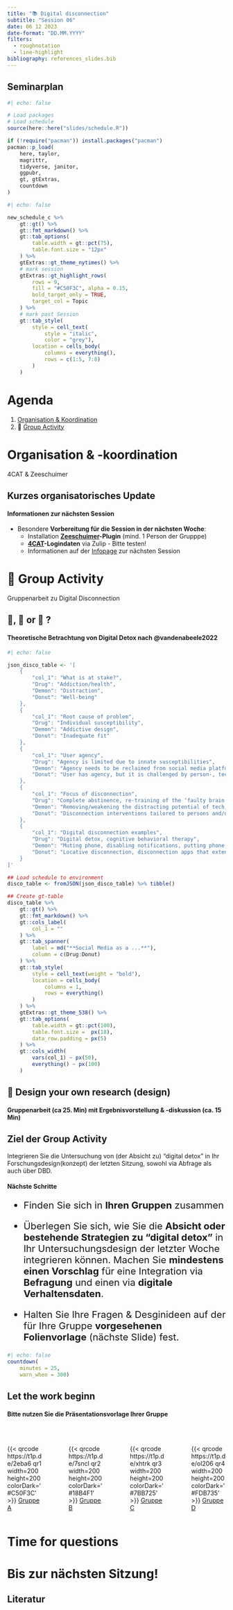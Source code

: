 ```yaml
---
title: "📚 Digital disconnection"
subtitle: "Session 06"
date: 06 12 2023
date-format: "DD.MM.YYYY"
filters:
  - roughnotation
  - line-highlight
bibliography: references_slides.bib
---
```


## Seminarplan

```r
#| echo: false

# Load packages
# Load schedule
source(here::here("slides/schedule.R"))

if (!require("pacman")) install.packages("pacman")
pacman::p_load(
    here, taylor,
    magrittr,
    tidyverse, janitor,
    ggpubr, 
    gt, gtExtras,
    countdown
)
```

```r
#| echo: false 

new_schedule_c %>% 
    gt::gt() %>% 
    gt::fmt_markdown() %>% 
    gt::tab_options(
        table.width = gt::pct(75), 
        table.font.size = "12px"
    ) %>% 
    gtExtras::gt_theme_nytimes() %>% 
    # mark session
    gtExtras::gt_highlight_rows(
        rows = 9,
        fill = "#C50F3C", alpha = 0.15,
        bold_target_only = TRUE,
        target_col = Topic
    ) %>%
    # mark past Session
    gt::tab_style(
        style = cell_text(
            style = "italic", 
            color = "grey"),
        location = cells_body(
            columns = everything(), 
            rows = c(1:5, 7:8)
        )
    )
```

# Agenda {background-image="img/slide_bg-agenda.png"}

1.  [Organisation & Koordination](#organisation-koordination)
2.  👥 [Group Activity](#group-activity)

# Organisation & -koordination {#organisation-koordination background-image="img/slide_bg-orga.png"}

4CAT & Zeeschuimer

## Kurzes organisatorisches Update

#### Informationen zur nächsten Session

-   Besondere **Vorbereitung für die Session in der nächsten Woche**:
    -   Installation [**Zeeschuimer**](https://github.com/digitalmethodsinitiative/zeeschuimer)**-Plugin** (mind. 1 Person der Grupppe)
    -   [**4CAT**](https://github.com/digitalmethodsinitiative/4cat)**-Logindaten** via Zulip - Bitte testen!
    -   Informationen auf der [Infopage](sessions/session-07.html) zur nächsten Session


# 👥 Group Activity {#group-activity background-image="img/slide_bg-group_activity.png"}

Gruppenarbeit zu Digital Disconnection

## 💊, 👹 or 🍩 ?

#### Theoretische Betrachtung von Digital Detox nach @vandenabeele2022

```r
#| echo: false

json_disco_table <- '[
    {
        "col_1": "What is at stake?",
        "Drug": "Addiction/health",
        "Demon": "Distraction",
        "Donut": "Well-being"
    },
    {
        "col_1": "Root cause of problem",
        "Drug": "Individual susceptibility",
        "Demon": "Addictive design",
        "Donut": "Inadequate fit"
    },
    {
        "col_1": "User agency",
        "Drug": "Agency is limited due to innate susceptibilities",
        "Demon": "Agency needs to be reclaimed from social media platforms",
        "Donut": "User has agency, but it is challenged by person-, technology- and context-specific elements"
    },
    {
        "col_1": "Focus of disconnection",
        "Drug": "Complete abstinence, re-training of the ‘faulty brain’ to break the dopamine link",
        "Demon": "Removing/weakening the distracting potential of tech, using persuasive design to support exerting social media self-control",
        "Donut": "Disconnection interventions tailored to persons and/or contexts to ‘optimize the balance’ between benefits and drawbacks of connectivity, mindful use"
    },
    {
        "col_1": "Digital disconnection examples",
        "Drug": "Digital detox, cognitive behavioral therapy",
        "Demon": "Muting phone, disabling notifications, putting phone in grey-scale, using apps that reward abstinence (e.g., Forest)",
        "Donut": "Locative disconnection, disconnection apps that extensive tailoring to persons and contexts, mindfulness training"
    }
]'

## Load schedule to environment
disco_table <- fromJSON(json_disco_table) %>% tibble()

## Create gt-table
disco_table %>% 
    gt::gt() %>% 
    gt::fmt_markdown() %>% 
    gt::cols_label(
        col_1 = ""
    ) %>% 
    gt::tab_spanner(
        label = md("**Social Media as a ...**"),
        column = c(Drug:Donut)
    ) %>% 
    gt::tab_style(
        style = cell_text(weight = "bold"),
        location = cells_body(
            columns = 1, 
            rows = everything()
        )
    ) %>% 
    gtExtras::gt_theme_538() %>% 
    gt::tab_options(
        table.width = gt::pct(100),
        table.font.size =  px(18), 
        data_row.padding = px(5)
    ) %>% 
    gt::cols_width(
        vars(col_1) ~ px(50),
        everything() ~ px(100)
    )
```

## 🧪 Design your own research (design)

#### Gruppenarbeit (ca 25. Min) mit Ergebnisvorstellung & -diskussion (ca. 15 Min)

::: {.callout-caution appearance="minimal"}
## Ziel der Group Activity

Integrieren Sie die Untersuchung von (der Absicht zu) "digital detox" in Ihr Forschungsdesign(konzept) der letzten Sitzung, sowohl via Abfrage als auch über DBD.
:::

#### Nächste Schritte

::: {style="font-size: 22px;"}
-   Finden Sie sich in **Ihren Gruppen** zusammen

-   Überlegen Sie sich, wie Sie die **Absicht oder bestehende Strategien zu "digital detox"** in Ihr Untersuchungsdesign der letzter Woche integrieren können. Machen Sie **mindestens einen Vorschlag** für eine Integration via **Befragung** und einen via **digitale Verhaltensdaten**.

-   Halten Sie Ihre Fragen & Desginideen auf der für Ihre Gruppe **vorgesehenen Folienvorlage** (nächste Slide) fest.
:::

```r
#| echo: false
countdown(
    minutes = 25,
    warn_when = 300)
```

## Let the work beginn

#### Bitte nutzen Sie die Präsentationsvorlage Ihrer Gruppe

<br>

::: columns
::: {.column width="20%"}
{{< qrcode https://t1p.de/2eba6 qr1 width=200 height=200 colorDark='#C50F3C' >}} [Gruppe A](https://t1p.de/2eba6)
:::

::: {.column width="5%"}
:::

::: {.column width="20%"}
{{< qrcode https://t1p.de/7sncl qr2 width=200 height=200 colorDark='#18B4F1' >}} [Gruppe B](https://t1p.de/7sncl)
:::

::: {.column width="5%"}
:::

::: {.column width="20%"}
{{< qrcode https://t1p.de/xhtrk qr3 width=200 height=200 colorDark='#7BB725' >}} [Gruppe C](https://t1p.de/xhtrk)
:::

::: {.column width="5%"}
:::

::: {.column width="20%"}
{{< qrcode https://t1p.de/ol206 qr4 width=200 height=200 colorDark='#FDB735' >}} [Gruppe D](https://t1p.de/ol206)
:::
:::

# Time for questions {background-image="img/slide_bg-question.png"}

# Bis zur nächsten Sitzung! {background-image="img/slide_bg-end_session.png"}

## Literatur

::: {#refs}
:::